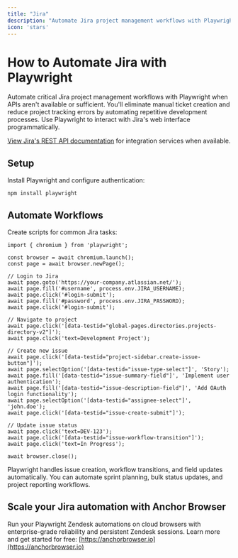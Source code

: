 ```yaml
---
title: "Jira"
description: "Automate Jira project management workflows with Playwright when APIs aren't available."
icon: 'stars'
---
```


# How to Automate Jira with Playwright

Automate critical Jira project management workflows with Playwright when APIs aren't available or sufficient. You'll eliminate manual ticket creation and reduce project tracking errors by automating repetitive development processes. Use Playwright to interact with Jira's web interface programmatically.

[View Jira's REST API documentation](https://developer.atlassian.com/server/jira/platform/rest/v11000/intro/#gettingstarted) for integration services when available.

## Setup

Install Playwright and configure authentication:

```
npm install playwright
```

## Automate Workflows

Create scripts for common Jira tasks:

```
import { chromium } from 'playwright';

const browser = await chromium.launch();
const page = await browser.newPage();

// Login to Jira
await page.goto('https://your-company.atlassian.net/');
await page.fill('#username', process.env.JIRA_USERNAME);
await page.click('#login-submit');
await page.fill('#password', process.env.JIRA_PASSWORD);
await page.click('#login-submit');

// Navigate to project
await page.click('[data-testid="global-pages.directories.projects-directory-v2"]');
await page.click('text=Development Project');

// Create new issue
await page.click('[data-testid="project-sidebar.create-issue-button"]');
await page.selectOption('[data-testid="issue-type-select"]', 'Story');
await page.fill('[data-testid="issue-summary-field"]', 'Implement user authentication');
await page.fill('[data-testid="issue-description-field"]', 'Add OAuth login functionality');
await page.selectOption('[data-testid="assignee-select"]', 'john.doe');
await page.click('[data-testid="issue-create-submit"]');

// Update issue status
await page.click('text=DEV-123');
await page.click('[data-testid="issue-workflow-transition"]');
await page.click('text=In Progress');

await browser.close();
```

Playwright handles issue creation, workflow transitions, and field updates automatically. You can automate sprint planning, bulk status updates, and project reporting workflows.

## Scale your Jira automation with Anchor Browser

Run your Playwright Zendesk automations on cloud browsers with enterprise-grade reliability and persistent Zendesk sessions. Learn more and get started for free: [https://anchorbrowser.io](https://anchorbrowser.io)
